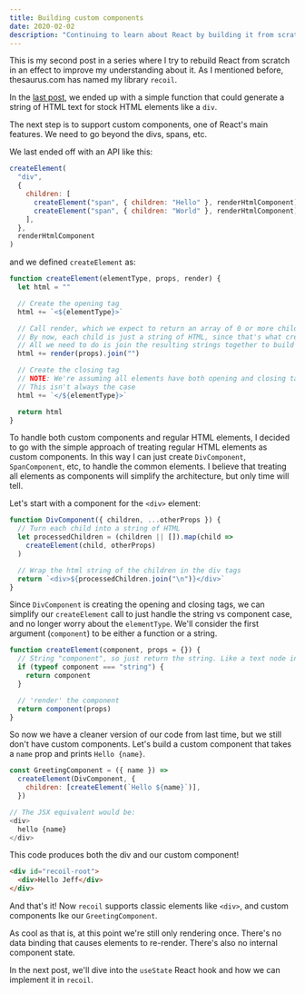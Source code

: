 ```yaml
---
title: Building custom components
date: 2020-02-02
description: "Continuing to learn about React by building it from scratch. Today we will add support for custom components in recoil"
---
```


This is my second post in a series where I try to rebuild React from scratch in an effect to improve my understanding about it. As I mentioned before, thesaurus.com has named my library `recoil`.

In the [last post](/blog/rm-rf-react/), we ended up with a simple function that could generate a string of HTML text for stock HTML elements like a `div`.

The next step is to support custom components, one of React's main features. We need to go beyond the divs, spans, etc.

We last ended off with an API like this:

```javascript
createElement(
  "div",
  {
    children: [
      createElement("span", { children: "Hello" }, renderHtmlComponent),
      createElement("span", { children: "World" }, renderHtmlComponent),
    ],
  },
  renderHtmlComponent
)
```

and we defined `createElement` as:

```javascript
function createElement(elementType, props, render) {
  let html = ""

  // Create the opening tag
  html += `<${elementType}>`

  // Call render, which we expect to return an array of 0 or more children.
  // By now, each child is just a string of HTML, since that's what createElement returns.
  // All we need to do is join the resulting strings together to build up the entire app.
  html += render(props).join("")

  // Create the closing tag
  // NOTE: We're assuming all elements have both opening and closing tags.
  // This isn't always the case
  html += `</${elementType}>`

  return html
}
```

To handle both custom components and regular HTML elements, I decided to go with the simple approach of treating regular HTML elements as custom components. In this way I can just create `DivComponent`, `SpanComponent`, etc, to handle the common elements. I believe that treating all elements as components will simplify the architecture, but only time will tell.

Let's start with a component for the `<div>` element:

```javascript
function DivComponent({ children, ...otherProps }) {
  // Turn each child into a string of HTML
  let processedChildren = (children || []).map(child =>
    createElement(child, otherProps)
  )

  // Wrap the html string of the children in the div tags
  return `<div>${processedChildren.join("\n")}</div>`
}
```

Since `DivComponent` is creating the opening and closing tags, we can simplify our `createElement` call to just handle the string vs component case, and no longer worry about the `elementType`. We'll consider the first argument (`component`) to be either a function or a string.

```javascript
function createElement(component, props = {}) {
  // String "component", so just return the string. Like a text node in HTML
  if (typeof component === "string") {
    return component
  }

  // 'render' the component
  return component(props)
}
```

So now we have a cleaner version of our code from last time, but we still don't have custom components. Let's build a custom component that takes a `name` prop and prints `Hello {name}`.

```javascript
const GreetingComponent = ({ name }) =>
  createElement(DivComponent, {
    children: [createElement(`Hello ${name}`)],
  })

// The JSX equivalent would be:
<div>
  hello {name}
</div>
```

This code produces both the div and our custom component!

```html
<div id="recoil-root">
  <div>Hello Jeff</div>
</div>
```

And that's it! Now `recoil` supports classic elements like `<div>`, and custom components lke our `GreetingComponent`.

As cool as that is, at this point we're still only rendering once. There's no data binding that causes elements to re-render. There's also no internal component state.

In the next post, we'll dive into the `useState` React hook and how we can implement it in `recoil`.
